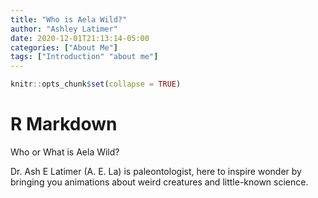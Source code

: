 ```yaml
---
title: "Who is Aela Wild?"
author: "Ashley Latimer"
date: 2020-12-01T21:13:14-05:00
categories: ["About Me"]
tags: ["Introduction" "about me"]
---
```


```r
knitr::opts_chunk$set(collapse = TRUE)
```

# R Markdown

Who or What is Aela Wild?

Dr. Ash E Latimer (A. E. La) is paleontologist, here to inspire wonder by bringing you animations about weird creatures and little-known science.



